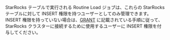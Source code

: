 StarRocks テーブルで実行される Routine Load ジョブは、これらの StarRocks テーブルに対して INSERT 権限を持つユーザーとしてのみ管理できます。INSERT 権限を持っていない場合は、[GRANT](/sql-reference/sql-statements/account-management/GRANT.md) に記載されている手順に従って、StarRocks クラスターに接続するために使用するユーザーに INSERT 権限を付与してください。

